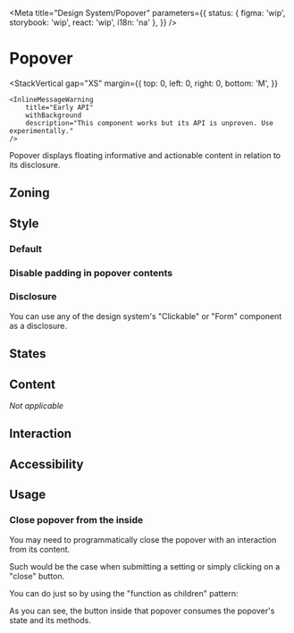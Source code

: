 
<Meta
	title="Design System/Popover"
	parameters={{
		status: { figma: 'wip', storybook: 'wip', react: 'wip', i18n: 'na' },
	}}
/>

# Popover

<StackVertical
	gap="XS"
	margin={{
		top: 0,
		left: 0,
		right: 0,
		bottom: 'M',
	}}
>
	<InlineMessageWarning
		title="Early API"
		withBackground
		description="This component works but its API is unproven. Use experimentally."
	/>
</StackVertical>

Popover displays floating informative and actionable content in relation to its disclosure.

## Zoning

## Style

### Default

<Canvas>
	<Story height="12rem" story={Stories.DefaultStory} />
</Canvas>

### Disable padding in popover contents

<Canvas>
	<Story height="12rem" story={Stories.WithoutPaddingStory} />
</Canvas>

### Disclosure

You can use any of the design system's "Clickable" or "Form" component as a disclosure.

<Canvas>
	<Story height="12rem" story={Stories.DisclosureStory} />
</Canvas>

<Canvas>
	<Story height="15rem" story={Stories.FormDisclosureStory} />
</Canvas>

## States

## Content

_Not applicable_

## Interaction

## Accessibility

## Usage

### Close popover from the inside

You may need to programmatically close the popover with an interaction from its content.

Such would be the case when submitting a setting or simply clicking on a "close" button.

You can do just so by using the "function as children" pattern:

<Canvas>
	<Story height="12rem" story={Stories.WithFunctionAsChildren} />
</Canvas>

As you can see, the button inside that popover consumes the popover's state and its methods.
